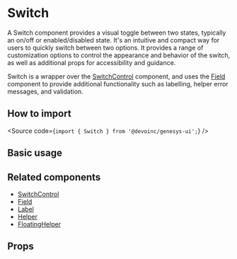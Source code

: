 

<Meta of={Stories} />

# Switch

A Switch component provides a visual toggle between two states, typically an
on/off or enabled/disabled state.
It's an intuitive and compact way for users to quickly switch between two
options. It provides a range of customization options to control the appearance
and behavior of the switch, as well as additional props for accessibility and
guidance.

Switch is a wrapper over the
[SwitchControl](?path=/docs/components-core-form-switchcontrol--docs)
component, and uses the [Field](?path=/docs/components-core-form-field--docs)
component to provide additional functionality such as labelling, helper error
messages, and validation.

## How to import

<Source code={`import { Switch } from '@devoinc/genesys-ui';`} />

## Basic usage

<Canvas of={Stories.Base} />

## Related components

- [SwitchControl](?path=/docs/components-core-form-switchcontrol--docs)
- [Field](/?path=/docs/components-form-field--docs)
- [Label](?path=/docs/components-form-label--docs)
- [Helper](?path=/docs/components-feedback-helper--docs)
- [FloatingHelper](?path=/docs/components-feedback-floatinghelper--docs)

## Props

<ArgTypes of={Stories} />

